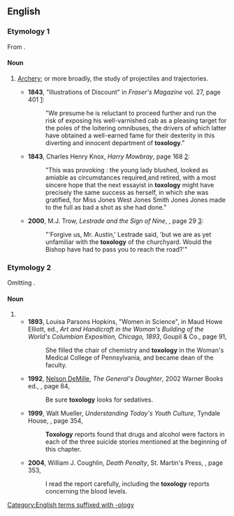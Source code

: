 ==English==

===Etymology 1===
From {{affix|en|τόξον|t1=bow|lang1=grc|-o-|-logy}}.

====Noun====
{{en-noun|-}}

# {{lb|en|rare}} [[archery|Archery]]; or more broadly, the study of projectiles and trajectories.
#* '''1843''', "Illustrations of Discount" in ''Fraser's Magazine'' vol. 27, page 401 [http://books.google.com/books?id=FIRPrUg2dwkC&pg=PA401]:
#*: "We presume he is reluctant to proceed further and run the risk of exposing his well-varnished cab as a pleasing target for the poles of the loitering omnibuses, the drivers of which latter have obtained a well-earned fame for their dexterity in this diverting and innocent department of '''toxology'''."
#* '''1843''', Charles Henry Knox, ''Harry Mowbray'', page 168 [http://books.google.com/books?id=LvoDAAAAQAAJ&pg=PA168]:
#*: "This was provoking : the young lady blushed, looked as amiable as circumstances required,and retired, with a most sincere hope that the next essayist in '''toxology''' might have precisely the same success as herself, in which she was gratified, for Miss Jones West Jones Smith Jones Jones made to the full as bad a shot as she had done."
#* '''2000''', M.J. Trow, ''Lestrade and the Sign of Nine'', {{ISBN|0895262460}}, page 29 [http://books.google.com/books?id=8ebuiEXirOsC&pg=PA29]:
#*: "'Forgive us, Mr. Austin,' Lestrade said, 'but we are as yet unfamiliar with the '''toxology''' of the churchyard. Would the Bishop have had to pass you to reach the road?'"

===Etymology 2===
Omitting {{m|en|-ic}}.

====Noun====
{{en-noun|-}}

# {{misspelling of|en|toxicology}}
#* '''1893''', Louisa Parsons Hopkins, "Women in Science", in Maud Howe Elliott, ed., ''Art and Handicraft in the Woman's Building of the World's Columbian Exposition, Chicago, 1893'', Goupil & Co., page 91,
#*: She filled the chair of chemistry and '''toxology''' in the Woman's Medical College of Pennsylvania, and became dean of the faculty.
#* '''1992''', [[w:Nelson DeMille|Nelson DeMille]], ''The General's Daughter'', 2002 Warner Books ed., {{ISBN|0446679100}}, page 84,
#*: Be sure '''toxology''' looks for sedatives.
#* '''1999''', Walt Mueller, ''Understanding Today's Youth Culture'', Tyndale House, {{ISBN|0842377395}}, page 354,
#*: '''Toxology''' reports found that drugs and alcohol were factors in each of the three suicide stories mentioned at the beginning of this chapter.
#* '''2004''', William J. Coughlin, ''Death Penalty'', St. Martin's Press, {{ISBN|0312933576}}, page 353,
#*: I read the report carefully, including the '''toxology''' reports concerning the blood levels.
[[Category:English terms suffixed with -ology]]